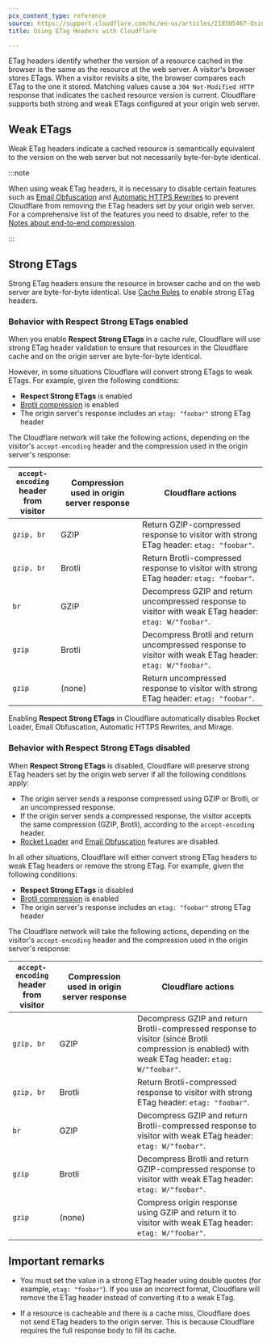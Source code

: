 ```yaml
---
pcx_content_type: reference
source: https://support.cloudflare.com/hc/en-us/articles/218505467-Using-ETag-Headers-with-Cloudflare
title: Using ETag Headers with Cloudflare

---
```


ETag headers identify whether the version of a resource cached in the browser is the same as the resource at the web server. A visitor's browser stores ETags. When a visitor revisits a site, the browser compares each ETag to the one it stored. Matching values cause a `304 Not-Modified HTTP` response that indicates the cached resource version is current. Cloudflare supports both strong and weak ETags configured at your origin web server.

## Weak ETags

Weak ETag headers indicate a cached resource is semantically equivalent to the version on the web server but not necessarily byte-for-byte identical.

:::note


When using weak ETag headers, it is necessary to disable certain features such as [Email Obfuscation](/waf/tools/scrape-shield/email-address-obfuscation/) and [Automatic HTTPS Rewrites](/ssl/edge-certificates/additional-options/automatic-https-rewrites/) to prevent Cloudflare from removing the ETag headers set by your origin web server. For a comprehensive list of the features you need to disable, refer to the [Notes about end-to-end compression](/speed/optimization/content/brotli/content-compression/#notes-about-end-to-end-compression).


:::

## Strong ETags

Strong ETag headers ensure the resource in browser cache and on the web server are byte-for-byte identical. Use [Cache Rules](/cache/how-to/cache-rules/) to enable strong ETag headers.

### Behavior with Respect Strong ETags enabled

When you enable **Respect Strong ETags** in a cache rule, Cloudflare will use strong ETag header validation to ensure that resources in the Cloudflare cache and on the origin server are byte-for-byte identical.

However, in some situations Cloudflare will convert strong ETags to weak ETags. For example, given the following conditions:

* **Respect Strong ETags** is enabled
* [Brotli compression](/speed/optimization/content/brotli/) is enabled
* The origin server's response includes an `etag: "foobar"` strong ETag header

The Cloudflare network will take the following actions, depending on the visitor's `accept-encoding` header and the compression used in the origin server's response:

<table-wrap>

| `accept-encoding`<br/>header from visitor | Compression used in origin server response | Cloudflare actions                                                                                       |
| ----------------------------------------- | ------------------------------------------ | -------------------------------------------------------------------------------------------------------- |
| `gzip, br`                                | GZIP                                       | Return GZIP-compressed response to visitor with strong ETag header: `etag: "foobar"`.                    |
| `gzip, br`                                | Brotli                                     | Return Brotli-compressed response to visitor with strong ETag header: `etag: "foobar"`.                  |
| `br`                                      | GZIP                                       | Decompress GZIP and return uncompressed response to visitor with weak ETag header: `etag: W/"foobar"`.   |
| `gzip`                                    | Brotli                                     | Decompress Brotli and return uncompressed response to visitor with weak ETag header: `etag: W/"foobar"`. |
| `gzip`                                    | (none)                                     | Return uncompressed response to visitor with strong ETag header: `etag: "foobar"`.                       |

</table-wrap>

Enabling **Respect Strong ETags** in Cloudflare automatically disables Rocket Loader, Email Obfuscation, Automatic HTTPS Rewrites, and Mirage.

### Behavior with Respect Strong ETags disabled

When **Respect Strong ETags** is disabled, Cloudflare will preserve strong ETag headers set by the origin web server if all the following conditions apply:

* The origin server sends a response compressed using GZIP or Brotli, or an uncompressed response.
* If the origin server sends a compressed response, the visitor accepts the same compression (GZIP, Brotli), according to the `accept-encoding` header.
* [Rocket Loader](/speed/optimization/content/rocket-loader/) and [Email Obfuscation](/waf/tools/scrape-shield/email-address-obfuscation/) features are disabled.

In all other situations, Cloudflare will either convert strong ETag headers to weak ETag headers or remove the strong ETag. For example, given the following conditions:

* **Respect Strong ETags** is disabled
* [Brotli compression](/speed/optimization/content/brotli/) is enabled
* The origin server's response includes an `etag: "foobar"` strong ETag header

The Cloudflare network will take the following actions, depending on the visitor's `accept-encoding` header and the compression used in the origin server's response:

<table-wrap>

| `accept-encoding`<br/>header from visitor | Compression used in origin server response | Cloudflare actions                                                                                                                                |
| ----------------------------------------- | ------------------------------------------ | ------------------------------------------------------------------------------------------------------------------------------------------------- |
| `gzip, br`                                | GZIP                                       | Decompress GZIP and return Brotli-compressed response to visitor (since Brotli compression is enabled) with weak ETag header: `etag: W/"foobar"`. |
| `gzip, br`                                | Brotli                                     | Return Brotli-compressed response to visitor with strong ETag header: `etag: "foobar"`.                                                           |
| `br`                                      | GZIP                                       | Decompress GZIP and return Brotli-compressed response to visitor with weak ETag header: `etag: W/"foobar"`.                                       |
| `gzip`                                    | Brotli                                     | Decompress Brotli and return GZIP-compressed response to visitor with weak ETag header: `etag: W/"foobar"`.                                       |
| `gzip`                                    | (none)                                     | Compress origin response using GZIP and return it to visitor with weak ETag header: `etag: W/"foobar"`.                                           |

</table-wrap>

## Important remarks

* You must set the value in a strong ETag header using double quotes (for example, `etag: "foobar"`). If you use an incorrect format, Cloudflare will remove the ETag header instead of converting it to a weak ETag. 

* If a resource is cacheable and there is a cache miss, Cloudflare does not send ETag headers to the origin server. This is because Cloudflare requires the full response body to fill its cache.
